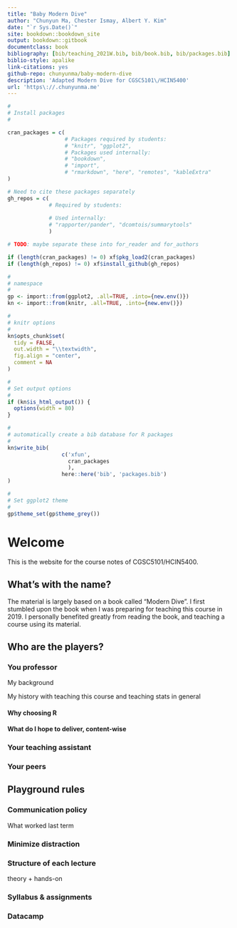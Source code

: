 ```yaml
--- 
title: "Baby Modern Dive"
author: "Chunyun Ma, Chester Ismay, Albert Y. Kim"
date: "`r Sys.Date()`"
site: bookdown::bookdown_site
output: bookdown::gitbook
documentclass: book
bibliography: [bib/teaching_2021W.bib, bib/book.bib, bib/packages.bib]
biblio-style: apalike
link-citations: yes
github-repo: chunyunma/baby-modern-dive
description: 'Adapted Modern Dive for CGSC5101\/HCIN5400'
url: 'https\://.chunyunma.me'
---
```



```r
#
# Install packages
#

cran_packages = c(
                  # Packages required by students: 
                  # "knitr", "ggplot2", 
                  # Packages used internally: 
                  # "bookdown", 
                  # "import", 
                  # "rmarkdown", "here", "remotes", "kableExtra"
)

# Need to cite these packages separately
gh_repos = c(
             # Required by students:
             
             # Used internally: 
             # "rapporter/pander", "dcomtois/summarytools"
             )

# TODO: maybe separate these into for_reader and for_authors

if (length(cran_packages) != 0) xf$pkg_load2(cran_packages)
if (length(gh_repos) != 0) xf$install_github(gh_repos)

#
# namespace
#
gp <- import::from(ggplot2, .all=TRUE, .into={new.env()})
kn <- import::from(knitr, .all=TRUE, .into={new.env()})
```

```r
#
# knitr options
#
kn$opts_chunk$set(
  tidy = FALSE,
  out.width = "\\textwidth",
  fig.align = "center",
  comment = NA
)

#
# Set output options
#
if (kn$is_html_output()) {
  options(width = 80)
}

#
# automatically create a bib database for R packages
#
kn$write_bib(
                 c('xfun', 
                   cran_packages
                   ), 
                 here::here('bib', 'packages.bib')
)
```

```r
#
# Set ggplot2 theme
#
gp$theme_set(gp$theme_grey())
```


# Welcome {.unnumbered #welcome}

This is the website for the course notes of CGSC5101/HCIN5400. 

## What's with the name? {-}

The material is largely based on a book called "Modern Dive". 
<!-- may expand the list of inspirations -->
I first stumbled upon the book 
when I was preparing for teaching this course in 2019. 
I personally benefited greatly from reading the book, 
and teaching a course using its material.

## Who are the players? {-}

### You professor {-}

My background

My history with teaching this course and teaching stats in general

#### Why choosing R {-}

#### What do I hope to deliver, content-wise {-}

<!-- stats vs. data science 
see "What we hope you will learn from this hope in Preface"
A modified version:
Experience the life cycle of a data analysis pipeline 
from raw data to meaninful narration, ready for readers 
of various background. This entails: 
- data wrangling (maybe a different term is better)
- Apply appropriate model to the data
- "decode" output filled with technical jargons, interpret results, make inferences
- Learn how to use R to turn the process reproducible
There are more minor objectives, but these should give a high-level overview

Elaborate on reproducible research
-->

### Your teaching assistant {-}

### Your peers {-}

## Playground rules {-}

### Communication policy {-}

What worked last term

### Minimize distraction {-}

### Structure of each lecture {-}

theory + hands-on


### Syllabus & assignments {-}


### Datacamp {-}

